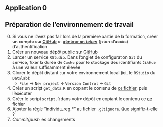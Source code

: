 ## Application 0

:::{.callout-tip collapse="true" icon=false}
## Préparation de l'environnement de travail

:::{.incremental}
0. Si vous ne l'avez pas fait lors de la première partie de la formation, créer un compte sur [GitHub](https://github.com/) et [générer un *token*](https://docs.github.com/en/enterprise-server@3.4/authentication/keeping-your-account-and-data-secure/creating-a-personal-access-token) (jeton d'accès) d'authentification
1. Créer un nouveau dépôt public sur [GitHub](https://github.com/)
2. Lancer un service `RStudio`. Dans l'onglet de configuration `Git` du service, fixer la durée du `Cache` pour le stockage des identifiants `GitHub` à une valeur suffisamment élevée
3. Cloner le dépôt distant sur votre environnement local (ici, le `RStudio` du `Datalab`):
    + `File` → `New project` → `Version Control` → `Git`
4. Créer un script `get_data.R` en copiant le contenu de [ce fichier](https://raw.githubusercontent.com/InseeFrLab/formation-bonnes-pratiques-R/main/R/get_data.R), puis l'exécuter
5. Créer le script `script.R` dans votre dépôt en copiant le contenu de [ce fichier](https://raw.githubusercontent.com/InseeFrLab/formation-bonnes-pratiques-R/main/R/script.R)
6. Ajouter la règle "individu_reg.*" au fichier `.gitignore`. Que signifie-t-elle ?
7. *Commit*/*push* les changements
:::

:::
